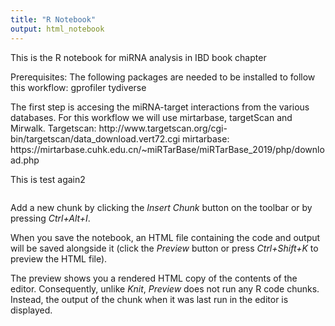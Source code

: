 ```yaml
---
title: "R Notebook"
output: html_notebook
---
```


This is the R notebook for miRNA analysis in IBD book chapter

Prerequisites:
The following packages are needed to be installed to follow this workflow:
gprofiler
tydiverse


The first step is accesing the miRNA-target interactions from the various databases. For this workflow we will use mirtarbase, targetScan and Mirwalk.
Targetscan: http://www.targetscan.org/cgi-bin/targetscan/data_download.vert72.cgi
mirtarbase: https://mirtarbase.cuhk.edu.cn/~miRTarBase/miRTarBase_2019/php/download.php

This is test again2
```r

```

Add a new chunk by clicking the *Insert Chunk* button on the toolbar or by pressing *Ctrl+Alt+I*.

When you save the notebook, an HTML file containing the code and output will be saved alongside it (click the *Preview* button or press *Ctrl+Shift+K* to preview the HTML file).

The preview shows you a rendered HTML copy of the contents of the editor. Consequently, unlike *Knit*, *Preview* does not run any R code chunks. Instead, the output of the chunk when it was last run in the editor is displayed.
